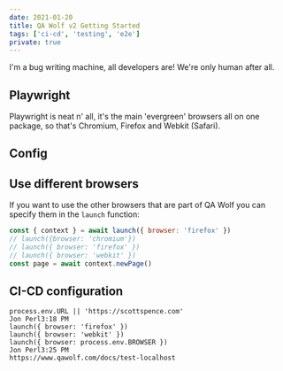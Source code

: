 ```yaml
---
date: 2021-01-20
title: QA Wolf v2 Getting Started
tags: ['ci-cd', 'testing', 'e2e']
private: true
---
```


I'm a bug writing machine, all developers are! We're only human after
all.

## Playwright

Playwright is neat n' all, it's the main 'evergreen' browsers all on
one package, so that's Chromium, Firefox and Webkit (Safari).

## Config

## Use different browsers

If you want to use the other browsers that are part of QA Wolf you can
specify them in the `launch` function:

```js
const { context } = await launch({ browser: 'firefox' })
// launch({browser: 'chromium'})
// launch({ browser: 'firefox' })
// launch({ browser: 'webkit' })
const page = await context.newPage()
```

## CI-CD configuration

```
process.env.URL || 'https://scottspence.com'
Jon Perl3:18 PM
launch({ browser: 'firefox' })
launch({ browser: 'webkit' })
launch({ browser: process.env.BROWSER })
Jon Perl3:25 PM
https://www.qawolf.com/docs/test-localhost
```

